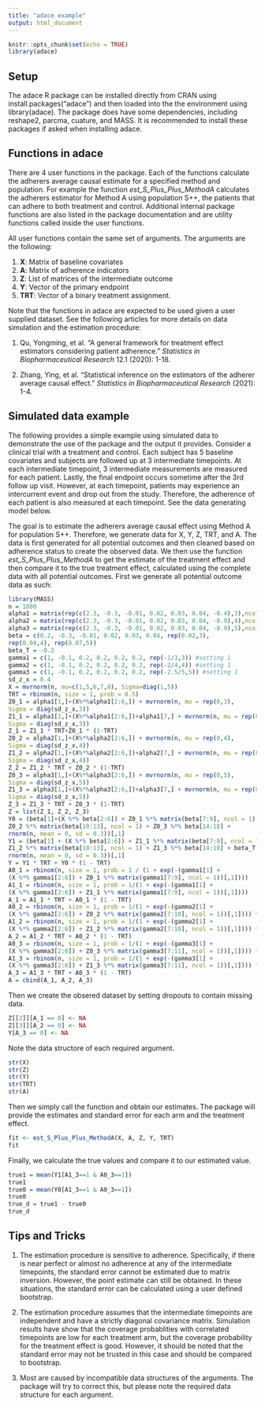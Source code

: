 ```yaml
---
title: "adace example"
output: html_document
---
```


```r
knitr::opts_chunk$set(echo = TRUE)
library(adace)
```

## Setup

The adace R package can be installed directly from CRAN using install.packages("adace") and then loaded into the the environment using library(adace). The package does have some dependencies, including reshape2, parcma, cuature, and MASS. It is recommended to install these packages if asked when installing adace.


## Functions in adace

There are 4 user functions in the package. Each of the functions calculate the adherers average causal estimate for a specified method and population. For example the function *est_S_Plus_Plus_MethodA* calculates the adherers estimator for Method A using population S++, the patients that can adhere to both treatment and control. Additional internal package functions are also listed in the package documentation and are utility functions called inside the user functions.

All user functions contain the same set of arguments. The arguments are the following:

1. **X**: Matrix of baseline covariates
2. **A**: Matrix of adherence indicators
3. **Z**: List of matrices of the intermediate outcome
4. **Y**: Vector of the primary endpoint
5. **TRT**: Vector of a binary treatment assignment.

Note that the functions in adace are expected to be used given a user supplied dataset. See the following articles for more details on data simulation and the estimation procedure:

1. Qu, Yongming, et al. "A general framework for treatment effect estimators considering patient adherence." *Statistics in Biopharmaceutical Research* 12.1 (2020): 1-18.

2. Zhang, Ying, et al. "Statistical inference on the estimators of the adherer average causal effect." *Statistics in Biopharmaceutical Research* (2021): 1-4.


## Simulated data example

The following provides a simple example using simulated data to demonstrate the use of the package and the output it provides. Consider a clinical trial with a treatment and control. Each subject has 5 baseline covariates and subjects are followed up at 3 intermediate timepoints. At each intermediate timepoint, 3 intermediate measurements are measured for each patient. Lastly, the final endpoint occurs sometime after the 3rd follow up visit. However, at each timepoint, patients may experience an intercurrent event and drop out from the study. Therefore, the adherence of each patient is also measured at each timepoint. See the data generating model below.

The goal is to estimate the adherers average causal effect using Method A for population S++. Therefore, we generate data for X, Y, Z, TRT, and A. The data is first generated for all potential outcomes and then cleaned based on adherence status to create the observed data. We then use the function *est_S_Plus_Plus_MethodA* to get the estimate of the treatment effect and then compare it to the true treatment effect, calculated using the complete data with all potential outcomes. First we generate all potential outcome data as such:

```r
library(MASS)
n = 1000
alpha1 = matrix(rep(c(2.3, -0.3, -0.01, 0.02, 0.03, 0.04, -0.4),3),ncol=3)
alpha2 = matrix(rep(c(2.3, -0.3, -0.01, 0.02, 0.03, 0.04, -0.9),4),ncol=4)
alpha3 = matrix(rep(c(2.3, -0.3, -0.01, 0.02, 0.03, 0.04, -0.9),5),ncol=5)
beta = c(0.2, -0.3, -0.01, 0.02, 0.03, 0.04, rep(0.02,3),
rep(0.04,4), rep(0.07,5))
beta_T = -0.2
gamma1 = c(1, -0.1, 0.2, 0.2, 0.2, 0.2, rep(-1/3,3)) #setting 1
gamma2 = c(1, -0.1, 0.2, 0.2, 0.2, 0.2, rep(-2/4,4)) #setting 1
gamma3 = c(1, -0.1, 0.2, 0.2, 0.2, 0.2, rep(-2.5/5,5)) #setting 1
sd_z_x = 0.4
X = mvrnorm(n, mu=c(1,5,6,7,8), Sigma=diag(1,5))
TRT = rbinom(n, size = 1, prob = 0.5)
Z0_1 = alpha1[1,]+(X%*%alpha1[2:6,]) + mvrnorm(n, mu = rep(0,3),
Sigma = diag(sd_z_x,3))
Z1_1 = alpha1[1,]+(X%*%alpha1[2:6,])+alpha1[7,] + mvrnorm(n, mu = rep(0,3),
Sigma = diag(sd_z_x,3))
Z_1 = Z1_1 * TRT+Z0_1 * (1-TRT)
Z0_2 = alpha2[1,]+(X%*%alpha2[2:6,]) + mvrnorm(n, mu = rep(0,4),
Sigma = diag(sd_z_x,4))
Z1_2 = alpha2[1,]+(X%*%alpha2[2:6,])+alpha2[7,] + mvrnorm(n, mu = rep(0,4),
Sigma = diag(sd_z_x,4))
Z_2 = Z1_2 * TRT + Z0_2 * (1-TRT)
Z0_3 = alpha3[1,]+(X%*%alpha3[2:6,]) + mvrnorm(n, mu = rep(0,5),
Sigma = diag(sd_z_x,5))
Z1_3 = alpha3[1,]+(X%*%alpha3[2:6,])+alpha3[7,] + mvrnorm(n, mu = rep(0,5),
Sigma = diag(sd_z_x,5))
Z_3 = Z1_3 * TRT + Z0_3 * (1-TRT)
Z = list(Z_1, Z_2, Z_3)
Y0 = (beta[1]+(X %*% beta[2:6]) + Z0_1 %*% matrix(beta[7:9], ncol = 1) +
Z0_2 %*% matrix(beta[10:13], ncol = 1) + Z0_3 %*% beta[14:18] +
rnorm(n, mean = 0, sd = 0.3))[,1]
Y1 = (beta[1] + (X %*% beta[2:6]) + Z1_1 %*% matrix(beta[7:9], ncol = 1) +
Z1_2 %*% matrix(beta[10:13], ncol = 1) + Z1_3 %*% beta[14:18] + beta_T +
rnorm(n, mean = 0, sd = 0.3))[,1]
Y = Y1 * TRT + Y0 * (1 - TRT)
A0_1 = rbinom(n, size = 1, prob = 1 / (1 + exp(-(gamma1[1] +
(X %*% gamma1[2:6]) + Z0_1 %*% matrix(gamma1[7:9], ncol = 1))[,1])))
A1_1 = rbinom(n, size = 1, prob = 1/(1 + exp(-(gamma1[1] +
(X %*% gamma1[2:6]) + Z1_1 %*% matrix(gamma1[7:9], ncol = 1))[,1])))
A_1 = A1_1 * TRT + A0_1 * (1 - TRT)
A0_2 = rbinom(n, size = 1, prob = 1/(1 + exp(-(gamma2[1] +
(X %*% gamma2[2:6]) + Z0_2 %*% matrix(gamma2[7:10], ncol = 1))[,1]))) * A0_1
A1_2 = rbinom(n, size = 1, prob = 1/(1 + exp(-(gamma2[1] +
(X %*% gamma2[2:6]) + Z1_2 %*% matrix(gamma2[7:10], ncol = 1))[,1]))) * A1_1
A_2 = A1_2 * TRT + A0_2 * (1 - TRT)
A0_3 = rbinom(n, size = 1, prob = 1/(1 + exp(-(gamma3[1] +
(X %*% gamma3[2:6]) + Z0_3 %*% matrix(gamma3[7:11], ncol = 1))[,1]))) * A0_2
A1_3 = rbinom(n, size = 1, prob = 1/(1 + exp(-(gamma3[1] +
(X %*% gamma3[2:6]) + Z1_3 %*% matrix(gamma3[7:11], ncol = 1))[,1]))) * A1_2
A_3 = A1_3 * TRT + A0_3 * (1 - TRT)
A = cbind(A_1, A_2, A_3)
```

Then we create the obsered dataset by setting dropouts to contain missing data.

```r
Z[[2]][A_1 == 0] <- NA
Z[[3]][A_2 == 0] <- NA
Y[A_3 == 0] <- NA
```

Note the data structore of each required argument.

```r
str(X)
str(Z)
str(Y)
str(TRT)
str(A)
```

Then we simply call the function and obtain our estimates. The package will provide the estimates and standard error for each arm and the treatment effect.

```r
fit <- est_S_Plus_Plus_MethodA(X, A, Z, Y, TRT)
fit
```

Finally, we calculate the true values and compare it to our estimated value. 

```r
true1 = mean(Y1[A1_3==1 & A0_3==1])
true1
true0 = mean(Y0[A1_3==1 & A0_3==1])
true0
true_d = true1 - true0
true_d
```

## Tips and Tricks

1. The estimation procedure is sensitive to adherence. Specifically, if there is near perfect or almost no adherence at any of the intermediate timepoints, the standard error cannot be estimated due to matrix inversion. However, the point estimate can still be obtained. In these situations, the standard error can be calculated using a user defined bootstrap. 

2. The estimation procedure assumes that the intermediate timepoints are independent and have a strictly diagonal covariance matrix. Simulation results have show that the coverage probablities with correlated timepoints are low for each treatment arm, but the coverage probability for the treatment effect is good. However, it should be noted that the standard error may not be trusted in this case and should be compared to bootstrap.

3. Most are caused by incompatible data structures of the arguments. The package will try to correct this, but please note the required data structure for each argument.
